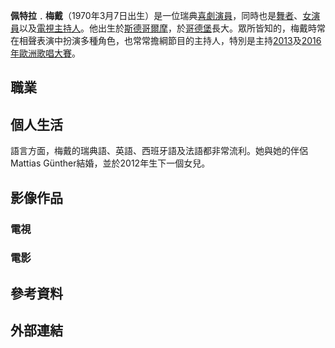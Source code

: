 {{blpunsourced|time=2016-05-16T12:49:56+00:00}}
{{expand|time=2016-05-16T12:49:56+00:00}}
'''佩特拉﹒梅戴'''（1970年3月7日出生）是一位瑞典[[喜劇演員|喜劇演員]]，同時也是[[舞者|舞者]]、[[女演員|女演員]]以及[[電視主持人|電視主持人]]。他出生於[[斯德哥爾摩|斯德哥爾摩]]，於[[哥德堡|哥德堡]]長大。眾所皆知的，梅戴時常在相聲表演中扮演多種角色，也常常擔綱節目的主持人，特別是主持[[2013年歐洲歌唱大賽|2013]]及[[2016年歐洲歌唱大賽|2016年歐洲歌唱大賽]]。

==職業==

==個人生活==
語言方面，梅戴的瑞典語、英語、西班牙語及法語都非常流利。她與她的伴侶Mattias Günther結婚，並於2012年生下一個女兒。

==影像作品==

===電視===

===電影===

==參考資料==

==外部連結==
